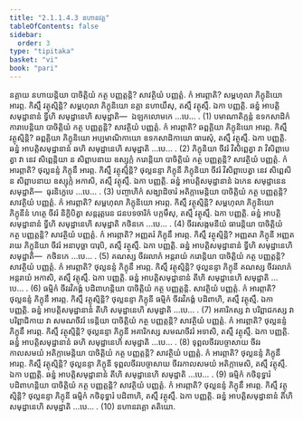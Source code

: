```yaml
---
title: "2.1.1.4.3 នហានវគ្គ"
tableOfContents: false
sidebar:
  order: 3
type: "tipitaka"
basket: "vi"
book: "pari"
---
```



<DynamicBreadcrumb />

<Division number="220" book="pari">

<Paragraph number="740" book="pari">
នគ្គាយ នហាយន្តិយា បាចិត្តិយំ កត្ថ បញ្ញត្តន្តិ? សាវត្ថិយំ បញ្ញត្តំ. កំ អារព្ភាតិ? សម្ពហុលា ភិក្ខុនិយោ អារព្ភ. កិស្មឹ វត្ថុស្មិន្តិ? សម្ពហុលា ភិក្ខុនិយោ នគ្គា នហាយឹសុ, តស្មឹ វត្ថុស្មឹ. ឯកា បញ្ញត្តិ. ឆន្នំ អាបត្តិសមុដ្ឋានានំ ទ្វីហិ សមុដ្ឋានេហិ សមុដ្ឋាតិ—  ឯឡកលោមកេ …បេ… . (1)
</Paragraph>

<Paragraph number="741" book="pari">
បមាណាតិក្កន្តំ ឧទកសាដិកំ ការាបេន្តិយា បាចិត្តិយំ កត្ថ បញ្ញត្តន្តិ? សាវត្ថិយំ បញ្ញត្តំ. កំ អារព្ភាតិ? ឆព្ពគ្គិយា ភិក្ខុនិយោ អារព្ភ. កិស្មឹ វត្ថុស្មិន្តិ? ឆព្ពគ្គិយា ភិក្ខុនិយោ អប្បមាណិកាយោ ឧទកសាដិកាយោ ធារេសុំ, តស្មឹ វត្ថុស្មឹ. ឯកា បញ្ញត្តិ. ឆន្នំ អាបត្តិសមុដ្ឋានានំ ឆហិ សមុដ្ឋានេហិ សមុដ្ឋាតិ …បេ… . (2)
</Paragraph>

<Paragraph number="742" book="pari">
ភិក្ខុនិយា ចីវរំ វិសិព្ពេត្វា វា វិសិព្ពាបេត្វា វា នេវ សិព្ពេន្តិយា ន សិព្ពាបនាយ ឧស្សុក្កំ ករោន្តិយា បាចិត្តិយំ កត្ថ បញ្ញត្តន្តិ? សាវត្ថិយំ បញ្ញត្តំ. កំ អារព្ភាតិ? ថុល្លនន្ទំ ភិក្ខុនឹ អារព្ភ. កិស្មឹ វត្ថុស្មិន្តិ? ថុល្លនន្ទា ភិក្ខុនី ភិក្ខុនិយា ចីវរំ វិសិព្ពាបេត្វា នេវ សិព្ពេសិ ន សិព្ពាបនាយ ឧស្សុក្កំ អកាសិ, តស្មឹ វត្ថុស្មឹ. ឯកា បញ្ញត្តិ. ឆន្នំ អាបត្តិសមុដ្ឋានានំ ឯកេន សមុដ្ឋានេន សមុដ្ឋាតិ—  ធុរនិក្ខេបេ …បេ… . (3)
</Paragraph>

<Paragraph number="743" book="pari">
បញ្ចាហិកំ សង្ឃាដិចារំ អតិក្កាមេន្តិយា បាចិត្តិយំ កត្ថ បញ្ញត្តន្តិ? សាវត្ថិយំ បញ្ញត្តំ. កំ អារព្ភាតិ? សម្ពហុលា ភិក្ខុនិយោ អារព្ភ. កិស្មឹ វត្ថុស្មិន្តិ? សម្ពហុលា ភិក្ខុនិយោ ភិក្ខុនីនំ ហត្ថេ ចីវរំ និក្ខិបិត្វា សន្តរុត្តរេន ជនបទចារិកំ បក្កមឹសុ, តស្មឹ វត្ថុស្មឹ. ឯកា បញ្ញត្តិ. ឆន្នំ អាបត្តិសមុដ្ឋានានំ ទ្វីហិ សមុដ្ឋានេហិ សមុដ្ឋាតិ កថិនកេ …បេ… . (4)
</Paragraph>

<Paragraph number="744" book="pari">
ចីវរសង្កមនីយំ ធារេន្តិយា បាចិត្តិយំ កត្ថ បញ្ញត្តន្តិ? សាវត្ថិយំ បញ្ញត្តំ. កំ អារព្ភាតិ? អញ្ញតរំ ភិក្ខុនឹ អារព្ភ. កិស្មឹ វត្ថុស្មិន្តិ? អញ្ញតរា ភិក្ខុនី អញ្ញតរាយ ភិក្ខុនិយា ចីវរំ អនាបុច្ឆា បារុបិ, តស្មឹ វត្ថុស្មឹ. ឯកា បញ្ញត្តិ. ឆន្នំ អាបត្តិសមុដ្ឋានានំ ទ្វីហិ សមុដ្ឋានេហិ សមុដ្ឋាតិ—  កថិនកេ …បេ… . (5)
</Paragraph>

<Paragraph number="745" book="pari">
គណស្ស ចីវរលាភំ អន្តរាយំ ករោន្តិយា បាចិត្តិយំ កត្ថ បញ្ញត្តន្តិ? សាវត្ថិយំ បញ្ញត្តំ. កំ អារព្ភាតិ? ថុល្លនន្ទំ ភិក្ខុនឹ អារព្ភ. កិស្មឹ វត្ថុស្មិន្តិ? ថុល្លនន្ទា ភិក្ខុនី គណស្ស ចីវរលាភំ អន្តរាយំ អកាសិ, តស្មឹ វត្ថុស្មឹ. ឯកា បញ្ញត្តិ. ឆន្នំ អាបត្តិសមុដ្ឋានានំ តីហិ សមុដ្ឋានេហិ សមុដ្ឋាតិ …បេ… . (6)
</Paragraph>

<Paragraph number="746" book="pari">
ធម្មិកំ ចីវរវិភង្គំ បដិពាហន្តិយា បាចិត្តិយំ កត្ថ បញ្ញត្តន្តិ. សាវត្ថិយំ បញ្ញត្តំ. កំ អារព្ភាតិ? ថុល្លនន្ទំ ភិក្ខុនឹ អារព្ភ. កិស្មឹ វត្ថុស្មិន្តិ? ថុល្លនន្ទា ភិក្ខុនី ធម្មិកំ ចីវរវិភង្គំ បដិពាហិ, តស្មឹ វត្ថុស្មឹ. ឯកា បញ្ញត្តិ. ឆន្នំ អាបត្តិសមុដ្ឋានានំ តីហិ សមុដ្ឋានេហិ សមុដ្ឋាតិ …បេ… . (7)
</Paragraph>

<Paragraph number="747" book="pari">
អគារិកស្ស វា បរិព្ពាជកស្ស វា បរិព្ពាជិកាយ វា សមណចីវរំ ទេន្តិយា បាចិត្តិយំ កត្ថ បញ្ញត្តន្តិ? សាវត្ថិយំ បញ្ញត្តំ. កំ អារព្ភាតិ? ថុល្លនន្ទំ ភិក្ខុនឹ អារព្ភ. កិស្មឹ វត្ថុស្មិន្តិ? ថុល្លនន្ទា ភិក្ខុនី អគារិកស្ស សមណចីវរំ អទាសិ, តស្មឹ វត្ថុស្មឹ. ឯកា បញ្ញត្តិ. ឆន្នំ អាបត្តិសមុដ្ឋានានំ ឆហិ សមុដ្ឋានេហិ សមុដ្ឋាតិ …បេ… . (8)
</Paragraph>

<Paragraph number="748" book="pari">
ទុព្ពលចីវរបច្ចាសាយ ចីវរកាលសមយំ អតិក្កាមេន្តិយា បាចិត្តិយំ កត្ថ បញ្ញត្តន្តិ? សាវត្ថិយំ បញ្ញត្តំ. កំ អារព្ភាតិ? ថុល្លនន្ទំ ភិក្ខុនឹ អារព្ភ. កិស្មឹ វត្ថុស្មិន្តិ? ថុល្លនន្ទា ភិក្ខុនី ទុព្ពលចីវរបច្ចាសាយ ចីវរកាលសមយំ អតិក្កាមេសិ, តស្មឹ វត្ថុស្មឹ. ឯកា បញ្ញត្តិ. ឆន្នំ អាបត្តិសមុដ្ឋានានំ តីហិ សមុដ្ឋានេហិ សមុដ្ឋាតិ …បេ… . (9)
</Paragraph>

<Paragraph number="749" book="pari">
ធម្មិកំ កថិនុទ្ធារំ បដិពាហន្តិយា បាចិត្តិយំ កត្ថ បញ្ញត្តន្តិ? សាវត្ថិយំ បញ្ញត្តំ. កំ អារព្ភាតិ? ថុល្លនន្ទំ ភិក្ខុនឹ អារព្ភ. កិស្មឹ វត្ថុស្មិន្តិ? ថុល្លនន្ទា ភិក្ខុនី ធម្មិកំ កថិនុទ្ធារំ បដិពាហិ, តស្មឹ វត្ថុស្មឹ. ឯកា បញ្ញត្តិ. ឆន្នំ អាបត្តិសមុដ្ឋានានំ តីហិ សមុដ្ឋានេហិ សមុដ្ឋាតិ …បេ… . (10)

</Paragraph>
</Division>

<Paragraph number="750" type="center" book="pari">
នហានវគ្គោ តតិយោ.
</Paragraph>